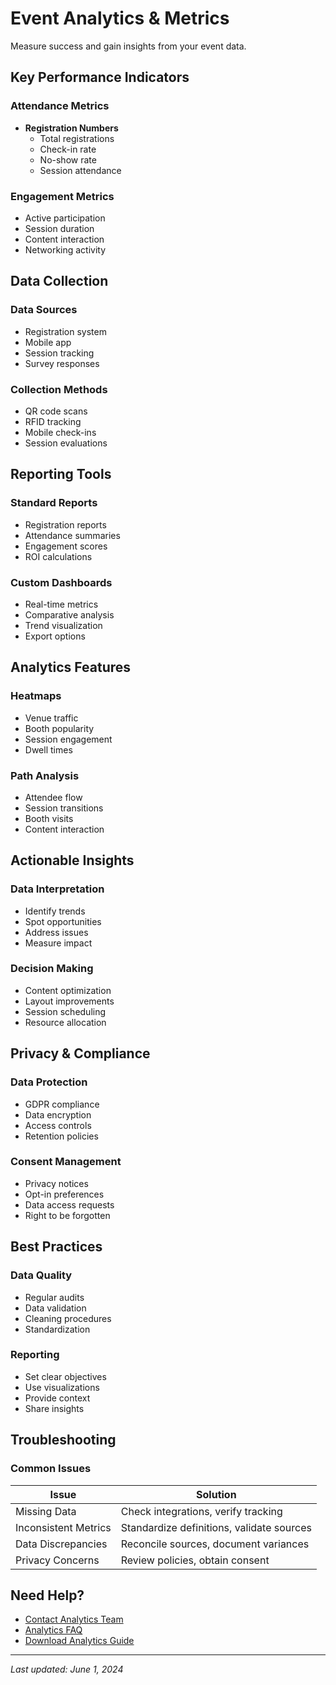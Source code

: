 # Event Analytics & Metrics

Measure success and gain insights from your event data.

## Key Performance Indicators

### Attendance Metrics
- **Registration Numbers**
  - Total registrations
  - Check-in rate
  - No-show rate
  - Session attendance

### Engagement Metrics
- Active participation
- Session duration
- Content interaction
- Networking activity

## Data Collection

### Data Sources
- Registration system
- Mobile app
- Session tracking
- Survey responses

### Collection Methods
- QR code scans
- RFID tracking
- Mobile check-ins
- Session evaluations

## Reporting Tools

### Standard Reports
- Registration reports
- Attendance summaries
- Engagement scores
- ROI calculations

### Custom Dashboards
- Real-time metrics
- Comparative analysis
- Trend visualization
- Export options

## Analytics Features

### Heatmaps
- Venue traffic
- Booth popularity
- Session engagement
- Dwell times

### Path Analysis
- Attendee flow
- Session transitions
- Booth visits
- Content interaction

## Actionable Insights

### Data Interpretation
- Identify trends
- Spot opportunities
- Address issues
- Measure impact

### Decision Making
- Content optimization
- Layout improvements
- Session scheduling
- Resource allocation

## Privacy & Compliance

### Data Protection
- GDPR compliance
- Data encryption
- Access controls
- Retention policies

### Consent Management
- Privacy notices
- Opt-in preferences
- Data access requests
- Right to be forgotten

## Best Practices

### Data Quality
- Regular audits
- Data validation
- Cleaning procedures
- Standardization

### Reporting
- Set clear objectives
- Use visualizations
- Provide context
- Share insights

## Troubleshooting

### Common Issues
| Issue | Solution |
|-------|----------|
| Missing Data | Check integrations, verify tracking |
| Inconsistent Metrics | Standardize definitions, validate sources |
| Data Discrepancies | Reconcile sources, document variances |
| Privacy Concerns | Review policies, obtain consent |

## Need Help?
- [Contact Analytics Team](#)
- [Analytics FAQ](/troubleshooting/faq#analytics)
- [Download Analytics Guide](#)

---
*Last updated: June 1, 2024*
